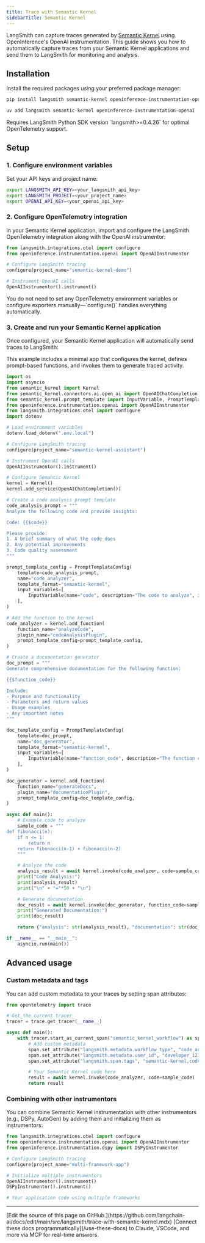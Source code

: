 ```yaml
---
title: Trace with Semantic Kernel
sidebarTitle: Semantic Kernel
---
```


LangSmith can capture traces generated by [Semantic Kernel](https://learn.microsoft.com/en-us/semantic-kernel/overview/) using OpenInference's OpenAI instrumentation. This guide shows you how to automatically capture traces from your Semantic Kernel applications and send them to LangSmith for monitoring and analysis.

## Installation

Install the required packages using your preferred package manager:

<CodeGroup>

```bash pip
pip install langsmith semantic-kernel openinference-instrumentation-openai
```

```bash uv
uv add langsmith semantic-kernel openinference-instrumentation-openai
```

</CodeGroup>

<Info>
Requires LangSmith Python SDK version `langsmith>=0.4.26` for optimal OpenTelemetry support.
</Info>

## Setup

### 1. Configure environment variables

Set your API keys and project name:

<CodeGroup>

```bash Shell
export LANGSMITH_API_KEY=<your_langsmith_api_key>
export LANGSMITH_PROJECT=<your_project_name>
export OPENAI_API_KEY=<your_openai_api_key>
```

</CodeGroup>

### 2. Configure OpenTelemetry integration

In your Semantic Kernel application, import and configure the LangSmith OpenTelemetry integration along with the OpenAI instrumentor:

```python
from langsmith.integrations.otel import configure
from openinference.instrumentation.openai import OpenAIInstrumentor

# Configure LangSmith tracing
configure(project_name="semantic-kernel-demo")

# Instrument OpenAI calls
OpenAIInstrumentor().instrument()
```

<Note>
You do not need to set any OpenTelemetry environment variables or configure exporters manually—`configure()` handles everything automatically.
</Note>

### 3. Create and run your Semantic Kernel application

Once configured, your Semantic Kernel application will automatically send traces to LangSmith:

This example includes a minimal app that configures the kernel, defines prompt-based functions, and invokes them to generate traced activity.

```python
import os
import asyncio
from semantic_kernel import Kernel
from semantic_kernel.connectors.ai.open_ai import OpenAIChatCompletion
from semantic_kernel.prompt_template import InputVariable, PromptTemplateConfig
from openinference.instrumentation.openai import OpenAIInstrumentor
from langsmith.integrations.otel import configure
import dotenv

# Load environment variables
dotenv.load_dotenv(".env.local")

# Configure LangSmith tracing
configure(project_name="semantic-kernel-assistant")

# Instrument OpenAI calls
OpenAIInstrumentor().instrument()

# Configure Semantic Kernel
kernel = Kernel()
kernel.add_service(OpenAIChatCompletion())

# Create a code analysis prompt template
code_analysis_prompt = """
Analyze the following code and provide insights:

Code: {{$code}}

Please provide:
1. A brief summary of what the code does
2. Any potential improvements
3. Code quality assessment
"""

prompt_template_config = PromptTemplateConfig(
    template=code_analysis_prompt,
    name="code_analyzer",
    template_format="semantic-kernel",
    input_variables=[
        InputVariable(name="code", description="The code to analyze", is_required=True),
    ],
)

# Add the function to the kernel
code_analyzer = kernel.add_function(
    function_name="analyzeCode",
    plugin_name="codeAnalysisPlugin",
    prompt_template_config=prompt_template_config,
)

# Create a documentation generator
doc_prompt = """
Generate comprehensive documentation for the following function:

{{$function_code}}

Include:
- Purpose and functionality
- Parameters and return values
- Usage examples
- Any important notes
"""

doc_template_config = PromptTemplateConfig(
    template=doc_prompt,
    name="doc_generator",
    template_format="semantic-kernel",
    input_variables=[
        InputVariable(name="function_code", description="The function code to document", is_required=True),
    ],
)

doc_generator = kernel.add_function(
    function_name="generateDocs",
    plugin_name="documentationPlugin",
    prompt_template_config=doc_template_config,
)

async def main():
    # Example code to analyze
    sample_code = """
def fibonacci(n):
    if n <= 1:
        return n
    return fibonacci(n-1) + fibonacci(n-2)
    """

    # Analyze the code
    analysis_result = await kernel.invoke(code_analyzer, code=sample_code)
    print("Code Analysis:")
    print(analysis_result)
    print("\n" + "="*50 + "\n")

    # Generate documentation
    doc_result = await kernel.invoke(doc_generator, function_code=sample_code)
    print("Generated Documentation:")
    print(doc_result)

    return {"analysis": str(analysis_result), "documentation": str(doc_result)}

if __name__ == "__main__":
    asyncio.run(main())
```

## Advanced usage

### Custom metadata and tags

You can add custom metadata to your traces by setting span attributes:

```python
from opentelemetry import trace

# Get the current tracer
tracer = trace.get_tracer(__name__)

async def main():
    with tracer.start_as_current_span("semantic_kernel_workflow") as span:
        # Add custom metadata
        span.set_attribute("langsmith.metadata.workflow_type", "code_analysis")
        span.set_attribute("langsmith.metadata.user_id", "developer_123")
        span.set_attribute("langsmith.span.tags", "semantic-kernel,code-analysis")

        # Your Semantic Kernel code here
        result = await kernel.invoke(code_analyzer, code=sample_code)
        return result
```

### Combining with other instrumentors

You can combine Semantic Kernel instrumentation with other instrumentors (e.g., DSPy, AutoGen) by adding them and initializing them as instrumentors:

```python
from langsmith.integrations.otel import configure
from openinference.instrumentation.openai import OpenAIInstrumentor
from openinference.instrumentation.dspy import DSPyInstrumentor

# Configure LangSmith tracing
configure(project_name="multi-framework-app")

# Initialize multiple instrumentors
OpenAIInstrumentor().instrument()
DSPyInstrumentor().instrument()

# Your application code using multiple frameworks
```

---

<Callout icon="pen-to-square" iconType="regular">
    [Edit the source of this page on GitHub.](https://github.com/langchain-ai/docs/edit/main/src/langsmith/trace-with-semantic-kernel.mdx)
</Callout>
<Tip icon="terminal" iconType="regular">
    [Connect these docs programmatically](/use-these-docs) to Claude, VSCode, and more via MCP for    real-time answers.
</Tip>
